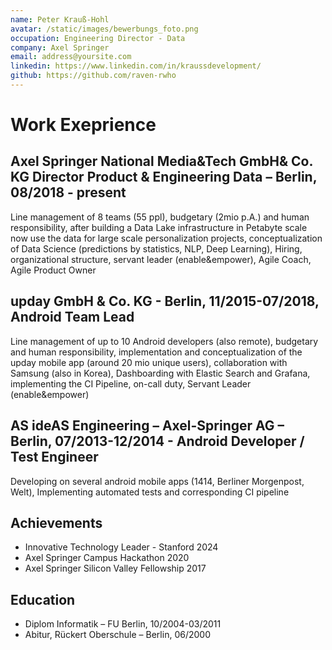 ```yaml
---
name: Peter Krauß-Hohl
avatar: /static/images/bewerbungs_foto.png
occupation: Engineering Director - Data
company: Axel Springer 
email: address@yoursite.com
linkedin: https://www.linkedin.com/in/kraussdevelopment/
github: https://github.com/raven-rwho
---
```


# Work Exeprience

## Axel Springer National Media&Tech GmbH& Co. KG Director Product & Engineering Data – Berlin, 08/2018 - present
Line management of 8 teams (55 ppl), budgetary (2mio p.A.) and human responsibility, after building a Data Lake infrastructure in Petabyte scale now use the data for large scale personalization projects, conceptualization of Data Science (predictions by statistics, NLP, Deep Learning), Hiring, organizational structure, servant leader (enable&empower), Agile Coach, Agile Product Owner

## upday GmbH & Co. KG - Berlin, 11/2015-07/2018, Android Team Lead
Line management of up to 10 Android developers (also remote), budgetary and human responsibility, implementation and conceptualization of the upday mobile app (around 20 mio unique users), collaboration with Samsung (also in Korea), Dashboarding with Elastic Search and Grafana, implementing the CI Pipeline, on-call duty, Servant Leader (enable&empower)

## AS ideAS Engineering – Axel-Springer AG – Berlin, 07/2013-12/2014 - Android Developer / Test Engineer
Developing on several android mobile apps (1414, Berliner Morgenpost, Welt), Implementing automated tests and corresponding CI pipeline

## Achievements
- Innovative Technology Leader - Stanford 2024
- Axel Springer Campus Hackathon 2020
- Axel Springer Silicon Valley Fellowship 2017

## Education
- Diplom Informatik – FU Berlin, 10/2004-03/2011 
- Abitur, Rückert Oberschule – Berlin, 06/2000